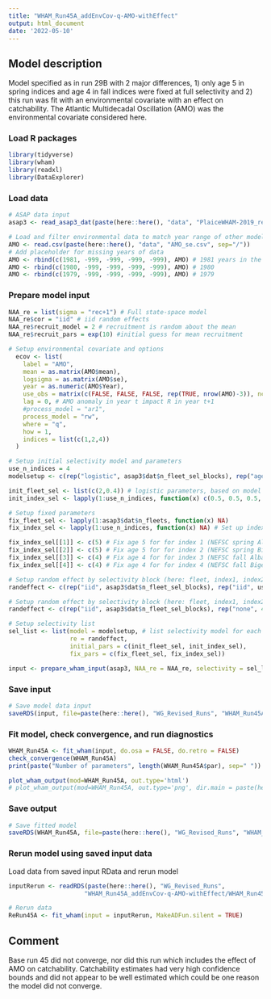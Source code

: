 ```yaml
---
title: "WHAM_Run45A_addEnvCov-q-AMO-withEffect"
output: html_document
date: '2022-05-10'
---
```


## Model description
Model specified as in run 29B with 2 major differences, 1) only age 5 in spring indices and age 4 in fall indices were fixed at full selectivity and 2) this run was fit with an environmental covariate with an effect on catchability. The Atlantic Multidecadal Oscillation (AMO) was the environmental covariate considered here.

### Load R packages
```r
library(tidyverse)
library(wham)
library(readxl)
library(DataExplorer)
```

### Load data
```r
# ASAP data input
asap3 <- read_asap3_dat(paste(here::here(), "data", "PlaiceWHAM-2019_revised_NEFSC-LW-WAA_splitNEFSC-BigUnit.DAT", sep="/"))

# Load and filter environmental data to match year range of other model data
AMO <- read.csv(paste(here::here(), "data", "AMO_se.csv", sep="/"))
# Add placeholder for missing years of data
AMO <- rbind(c(1981, -999, -999, -999, -999), AMO) # 1981 years in the wrong order will cause R to bomb
AMO <- rbind(c(1980, -999, -999, -999, -999), AMO) # 1980
AMO <- rbind(c(1979, -999, -999, -999, -999), AMO) # 1979
```

### Prepare model input 
```r
NAA_re = list(sigma = "rec+1") # Full state-space model
NAA_re$cor = "iid" # iid random effects
NAA_re$recruit_model = 2 # recruitment is random about the mean
NAA_re$recruit_pars = exp(10) #initial guess for mean recruitment

# Setup environmental covariate and options
  ecov <- list(
    label = "AMO",
    mean = as.matrix(AMO$mean),
    logsigma = as.matrix(AMO$se),
    year = as.numeric(AMO$Year),
    use_obs = matrix(c(FALSE, FALSE, FALSE, rep(TRUE, nrow(AMO)-3)), ncol = 1, nrow=nrow(AMO)), # use all obs except the first 3 (no data 1979, 1980, and 1981 not full year of data in 1981) 
    lag = 0, # AMO anomaly in year t impact R in year t+1
    #process_model = "ar1",
    process_model = "rw",
    where = "q", 
    how = 1,
    indices = list(c(1,2,4))
  )

# Setup initial selectivity model and parameters
use_n_indices = 4
modelsetup <- c(rep("logistic", asap3$dat$n_fleet_sel_blocks), rep("age-specific", use_n_indices))

init_fleet_sel <- list(c(2,0.4)) # logistic parameters, based on model type
init_index_sel <- lapply(1:use_n_indices, function(x) c(0.5, 0.5, 0.5, 1, 1, 0.5, 0.5, 0.5, 0.5, 0.5, 0.5))

# Setup fixed parameters
fix_fleet_sel <- lapply(1:asap3$dat$n_fleets, function(x) NA) 
fix_index_sel <- lapply(1:use_n_indices, function(x) NA) # Set up index object

fix_index_sel[[1]] <- c(5) # Fix age 5 for for index 1 (NEFSC spring Albatross)
fix_index_sel[[2]] <- c(5) # Fix age 5 for for index 2 (NEFSC spring Bigelow)
fix_index_sel[[3]] <- c(4) # Fix age 4 for for index 3 (NEFSC fall Albatross)
fix_index_sel[[4]] <- c(4) # Fix age 4 for for index 4 (NEFSC fall Bigelow)

# Setup random effect by selectivity block (here: fleet, index1, index2)
randeffect <- c(rep("iid", asap3$dat$n_fleet_sel_blocks), rep("iid", use_n_indices))

# Setup random effect by selectivity block (here: fleet, index1, index2, index3, index4)
randeffect <- c(rep("iid", asap3$dat$n_fleet_sel_blocks), rep("none", 4)) # Don't include selectivity random effects for any surveys 

# Setup selectivity list
sel_list <- list(model = modelsetup, # list selectivity model for each fleet and index
                 re = randeffect,
                 initial_pars = c(init_fleet_sel, init_index_sel),
                 fix_pars = c(fix_fleet_sel, fix_index_sel))

input <- prepare_wham_input(asap3, NAA_re = NAA_re, selectivity = sel_list, ecov=ecov, model_name = "WHAM_Run45A") 
```

### Save input
```r
# Save model data input
saveRDS(input, file=paste(here::here(), "WG_Revised_Runs", "WHAM_Run45A_addEnvCov-q-AMO-withEffect", "WHAM_Run45A_input.rds", sep="/"))
```

### Fit model, check convergence, and run diagnostics
```r
WHAM_Run45A <- fit_wham(input, do.osa = FALSE, do.retro = FALSE) 
check_convergence(WHAM_Run45A)
print(paste("Number of parameters", length(WHAM_Run45A$par), sep=" "))

plot_wham_output(mod=WHAM_Run45A, out.type='html')
# plot_wham_output(mod=WHAM_Run45A, out.type='png', dir.main = paste(here::here(), "WHAM_Run45A", sep="/"))
```

### Save output
```r
# Save fitted model
saveRDS(WHAM_Run45A, file=paste(here::here(), "WG_Revised_Runs", "WHAM_Run45A_addEnvCov-q-AMO-withEffect", "WHAM_Run45A_model.rds", sep="/"))
```

### Rerun model using saved input data
Load data from saved input RData and rerun model
```r
inputRerun <- readRDS(paste(here::here(), "WG_Revised_Runs",
                     "WHAM_Run45A_addEnvCov-q-AMO-withEffect/WHAM_Run45A_input.rds", sep="/"))

# Rerun data
ReRun45A <- fit_wham(input = inputRerun, MakeADFun.silent = TRUE)
```

## Comment
Base run 45 did not converge, nor did this run which includes the effect of AMO on catchability. Catchability estimates had very high confidence bounds and did not appear to be well estimated which could be one reason the model did not converge.

